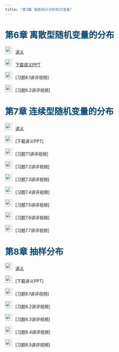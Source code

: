 ```yaml
---
title: "第3篇 推断统计分析知识准备"
---
```



<h1 style="color: #044875;">第6章 离散型随机变量的分布 </h1>

<img src="img/teacher.png" alt="讲义" style="width: 24px; height: 24px;margin-right: 10px">[讲义](https://lizongzhang.github.io/excelstat/chap6.html)

<img src="img/download.png" alt="讲义" style="width: 24px; height: 24px;margin-right: 10px">[下载讲义PPT](https://github.com/lizongzhang/excelstat/blob/main/docs/chap6_slide.pptx?raw=true)

<img src="img/video.png" alt="讲义" style="width: 24px; height: 24px;margin-right: 10px">[习题6.1讲评视频]<to be updated>

<img src="img/video.png" alt="讲义" style="width: 24px; height: 24px;margin-right: 10px">[习题6.2讲评视频]<to be updated>

<h1 style="color: #044875;"> 第7章 连续型随机变量的分布 </h1>

<img src="img/teacher.png" alt="讲义" style="width: 24px; height: 24px;margin-right: 10px">[讲义](https://lizongzhang.github.io/excelstat/chap6.html)

<img src="img/download.png" alt="讲义" style="width: 24px; height: 24px;margin-right: 10px">[下载讲义PPT]<to be updated>

<img src="img/video.png" alt="讲义" style="width: 24px; height: 24px;margin-right: 10px">[习题7.1讲评视频]<to be updated>

<img src="img/video.png" alt="讲义" style="width: 24px; height: 24px;margin-right: 10px">[习题7.2讲评视频]<to be updated>

<img src="img/video.png" alt="讲义" style="width: 24px; height: 24px;margin-right: 10px">[习题7.3讲评视频]<to be updated>

<img src="img/video.png" alt="讲义" style="width: 24px; height: 24px;margin-right: 10px">[习题7.4讲评视频]<to be updated>

<img src="img/video.png" alt="讲义" style="width: 24px; height: 24px;margin-right: 10px">[习题7.5讲评视频]<to be updated>

<img src="img/video.png" alt="讲义" style="width: 24px; height: 24px;margin-right: 10px">[习题7.6讲评视频]<to be updated>

<img src="img/video.png" alt="讲义" style="width: 24px; height: 24px;margin-right: 10px">[习题7.7讲评视频]<to be updated>

<h1 style="color: #044875;"> 第8章 抽样分布 </h1>

<img src="img/teacher.png" alt="讲义" style="width: 24px; height: 24px;margin-right: 10px">[讲义](https://lizongzhang.github.io/excelstat/chap6.html)

<img src="img/download.png" alt="讲义" style="width: 24px; height: 24px;margin-right: 10px">[下载讲义PPT]<to be updated>

<img src="img/video.png" alt="讲义" style="width: 24px; height: 24px;margin-right: 10px">[习题8.1讲评视频]<to be updated>

<img src="img/video.png" alt="讲义" style="width: 24px; height: 24px;margin-right: 10px">[习题8.2讲评视频]<to be updated>

<img src="img/video.png" alt="讲义" style="width: 24px; height: 24px;margin-right: 10px">[习题8.3讲评视频]<to be updated>

<img src="img/video.png" alt="讲义" style="width: 24px; height: 24px;margin-right: 10px">[习题8.4讲评视频]<to be updated>

<img src="img/video.png" alt="讲义" style="width: 24px; height: 24px;margin-right: 10px">[习题8.5讲评视频]<to be updated>